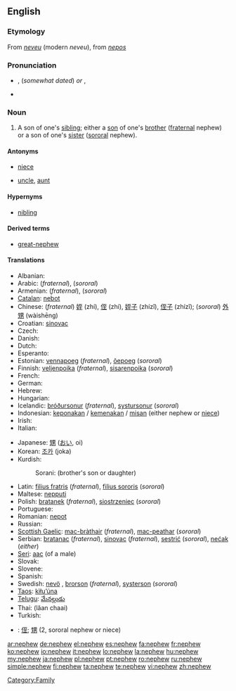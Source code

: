 ==English==

===Etymology===
From {{etyl|fro}} ''[[neveu]]'' (modern ''neveu''), from {{etyl|la}} ''[[nepos]]''

===Pronunciation===
* {{a|RP}} {{IPA|/ˈnɛv.ju/}}, {{SAMPA|/nEvju/}} (''somewhat dated'') ''or'' {{IPA|/ˈnɛf.ju/}}, {{SAMPA|/nEfju/}}
* {{audio|en-us-nephew.ogg|Audio (US)}}

===Noun===
{{wikipedia}}
{{en-noun}}

# A son of one's [[sibling]]; either a [[son]] of one's [[brother]] ([[fraternal]] nephew) or a son of one's [[sister]] ([[sororal]] nephew).

====Antonyms====
* {{italbrac|with regards to gender}} [[niece]]
* {{italbrac|with regards to ancestry}} [[uncle]], [[aunt]]

====Hypernyms====
* [[nibling]]

====Derived terms====
* [[great-nephew]]

====Translations====
{{trans-top|fraternal or sororal nephew}}
* Albanian: {{t-|sq|nip|m|xs=Albanian}}
* Arabic: {{Arab|[[ابن الاخ]]}} {{IPAchar|(íbni-l-’áx)}} {{m}} (''fraternal''), {{Arab|[[ابن الاخت]]}} {{IPAchar|(íbni-l-’úxt)}} {{m}} (''sororal'')
* Armenian: {{t|hy|եղբորորդի|sc=Armn|tr=eġborordi}} (''fraternal''), {{t|hy|քրոջ որդի|sc=Armn|tr=k'roǰ ordi}} (''sororal'')
* [[Catalan]]: [[nebot]] {{m}}
* Chinese: (''fraternal'') [[姪]] (zhí), [[侄]] (zhí), [[姪子]] (zhízǐ), [[侄子]] (zhízǐ); (''sororal'') [[外甥]] (wàishēng)
* Croatian: [[sinovac]]
* Czech: {{t-|cs|synovec|m}}
* Danish: {{t-|da|nevø|c}}
* Dutch: {{t+|nl|neef|m}}
* Esperanto: {{t-|eo|nevo|xs=Esperanto}}
* Estonian: [[vennapoeg]] (''fraternal''), [[õepoeg]] (''sororal'')
* Finnish: [[veljenpoika]] {{m}}  (''fraternal''),  [[sisarenpoika]] {{m}}  (''sororal'')
* French: {{t+|fr|neveu|m}}
* German: {{t+|de|Neffe|m}}
* Hebrew: {{he-translation|אחיין|akhyán}} {{m}}
* Hungarian: {{t+|hu|unokaöcs}}
* Icelandic: [[bróðursonur]] {{m}}  (''fraternal''),  [[systursonur]] {{m}} (''sororal'')
* Indonesian: [[keponakan]] / [[kemenakan]] / [[misan]] (either nephew or [[niece]])
* Irish: {{t-|ga|nia|m|xs=Irish}}
* Italian: {{t-|it|nipote|m}}
{{trans-mid}}
* Japanese: [[甥]] ([[おい]], oi)
* Korean: [[조카]] (joka)
* Kurdish:
*: Sorani: {{t|ku|برازا|tr=birazá|sc=KUchar}} (brother's son or daughter)
* Latin: [[filius fratris]] (''fraternal''), [[filius sororis]] (''sororal'')
* Maltese: [[nepputi]] {{m}}
* Polish: [[bratanek]] {{m}} (''fraternal''), [[siostrzeniec]] {{m}} (''sororal'')
* Portuguese: {{t+|pt|sobrinho|m}}
* Romanian: [[nepot]] {{m}}
* Russian: {{t+|ru|племянник|m|tr=plemjánnik|sc=Cyrl}}
* [[Scottish Gaelic]]: [[mac-bràthair]] {{m}} (''fraternal''),  [[mac-peathar]] {{m}} (''sororal'')
* Serbian: [[bratanac]] (''fraternal''), [[sinovac]] (''fraternal''), [[sestrić]] (''sororal''), [[nećak]] (''either'')
* [[Seri]]: [[aac]] (of a male)
* Slovak: {{t-|sk|synovec|m}}
* Slovene: {{t+|sl|nečak|m}}
* Spanish: {{t+|es|sobrino|m}}
* Swedish: [[nevö]] {{c}}, [[brorson]] {{c}} (''fraternal''), [[systerson]] {{c}} (''sororal'')
* [[Taos]]: [[kìłu’úna]]
* [[Telugu]]: [[మేనల్లుడు]]
* Thai: {{Thai|[[หลานชาย]]}} (lăan chaai)
* Turkish: {{t+|tr|yeğen}}
{{trans-bottom}}

{{checktrans-top}}
* {{ttbc|CJKV Characters}}: [[侄]]; [[甥]] (2, sororal nephew or niece)
{{checktrans-bottom}}

[[Category:Family]]

[[ar:nephew]]
[[de:nephew]]
[[el:nephew]]
[[es:nephew]]
[[fa:nephew]]
[[fr:nephew]]
[[ko:nephew]]
[[io:nephew]]
[[it:nephew]]
[[lo:nephew]]
[[la:nephew]]
[[hu:nephew]]
[[my:nephew]]
[[ja:nephew]]
[[pl:nephew]]
[[pt:nephew]]
[[ro:nephew]]
[[ru:nephew]]
[[simple:nephew]]
[[fi:nephew]]
[[ta:nephew]]
[[te:nephew]]
[[vi:nephew]]
[[zh:nephew]]